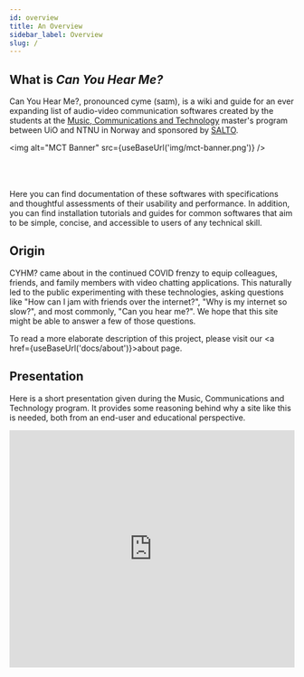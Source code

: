 ```yaml
---
id: overview
title: An Overview
sidebar_label: Overview
slug: /
---
```


## What is _Can You Hear Me?_

Can You Hear Me?, pronounced cyme (saɪm), is a wiki and guide for an ever expanding list of audio-video communication softwares created by the students at the [Music, Communications and Technology](https://www.uio.no/english/studies/programmes/mct-master/) master's program between UiO and NTNU in Norway and sponsored by [SALTO](https://www.ntnu.edu/salto).

<img alt="MCT Banner" src={useBaseUrl('img/mct-banner.png')} />
<br></br>
<br></br>

Here you can find documentation of these softwares with specifications and thoughtful assessments of their usability and performance. In addition, you can find installation tutorials and guides for common softwares that aim to be simple, concise, and accessible to users of any technical skill.

## Origin

CYHM? came about in the continued COVID frenzy to equip colleagues, friends, and family members with video chatting applications. This naturally led to the public experimenting with these technologies, asking questions like "How can I jam with friends over the internet?", "Why is my internet so slow?", and most commonly, "Can you hear me?". We hope that this site might be able to answer a few of those questions. 

To read a more elaborate description of this project, please visit our <a href={useBaseUrl('docs/about')}>about</a> page.

## Presentation

Here is a short presentation given during the Music, Communications and Technology program. It provides some reasoning behind why a site like this is needed, both from an end-user and educational perspective.

<iframe src="https://slides.com/jacksongoode/canyouhearme/embed" width="100%" height="420" scrolling="no" frameborder="0" webkitallowfullscreen mozallowfullscreen allowfullscreen></iframe>